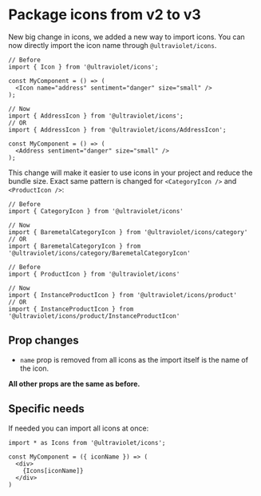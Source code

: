 
<Meta title="Icons/Migrations/Package icons from v2 to v3" />

# Package icons from v2 to v3

New big change in icons, we added a new way to import icons. You can now directly import the icon name through `@ultraviolet/icons`.

```tsx
// Before
import { Icon } from '@ultraviolet/icons';

const MyComponent = () => (
  <Icon name="address" sentiment="danger" size="small" />
);
```

```tsx
// Now
import { AddressIcon } from '@ultraviolet/icons';
// OR
import { AddressIcon } from '@ultraviolet/icons/AddressIcon';

const MyComponent = () => (
  <Address sentiment="danger" size="small" />
);
```

This change will make it easier to use icons in your project and reduce the bundle size.
Exact same pattern is changed for `<CategoryIcon />` and `<ProductIcon />`:

```tsx
// Before
import { CategoryIcon } from '@ultraviolet/icons'

// Now
import { BaremetalCategoryIcon } from '@ultraviolet/icons/category'
// OR
import { BaremetalCategoryIcon } from '@ultraviolet/icons/category/BaremetalCategoryIcon'
```

```tsx
// Before
import { ProductIcon } from '@ultraviolet/icons'

// Now
import { InstanceProductIcon } from '@ultraviolet/icons/product'
// OR
import { InstanceProductIcon } from '@ultraviolet/icons/product/InstanceProductIcon'
```

## Prop changes

- `name` prop is removed from all icons as the import itself is the name of the icon.

**All other props are the same as before.**

## Specific needs

If needed you can import all icons at once:

```tsx
import * as Icons from '@ultraviolet/icons';

const MyComponent = ({ iconName }) => (
  <div>
    {Icons[iconName]}
  </div>
)
```

